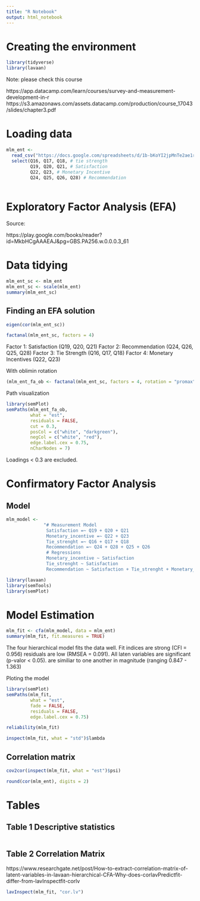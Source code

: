 ```yaml
---
title: "R Notebook"
output: html_notebook
---
```


# Creating the environment

```r
library(tidyverse)
library(lavaan)
```

Note: please check this course

https://app.datacamp.com/learn/courses/survey-and-measurement-development-in-r 
https://s3.amazonaws.com/assets.datacamp.com/production/course_17043/slides/chapter3.pdf 


# Loading data

```r
mlm_ent <- 
  read_csv("https://docs.google.com/spreadsheets/d/1b-bKoYI2jpMnTe2ae1rMaQuCrn3IadFq5MEtiwZwAEE/export?format=csv&gid=1178976425") |> 
  select(Q16, Q17, Q18, # tie strength
         Q19, Q20, Q21, # Satisfaction
         Q22, Q23, # Monetary Incentive
         Q24, Q25, Q26, Q28) # Recommendation
  
```

# Exploratory Factor Analysis (EFA)

Source:

https://play.google.com/books/reader?id=MkbHCgAAAEAJ&pg=GBS.PA256.w.0.0.0.3_61

# Data tidying

```r
mlm_ent_sc <- mlm_ent
mlm_ent_sc <- scale(mlm_ent)
summary(mlm_ent_sc)
```


## Finding an EFA solution

```r
eigen(cor(mlm_ent_sc))
```

```r
factanal(mlm_ent_sc, factors = 4)
```

Factor 1: Satisfaction (Q19, Q20, Q21)
Factor 2: Recommendation (Q24, Q26, Q25, Q28) 
Factor 3: Tie Strength (Q16, Q17, Q18)
Factor 4: Monetary Incentives (Q22, Q23)

With oblimin rotation

```r
(mlm_ent_fa_ob <- factanal(mlm_ent_sc, factors = 4, rotation = "promax"))
```

Path visualization

```r
library(semPlot)
semPaths(mlm_ent_fa_ob, 
         what = "est", 
         residuals = FALSE, 
         cut = 0.3, 
         posCol = c("white", "darkgreen"), 
         negCol = c("white", "red"), 
         edge.label.cex = 0.75, 
         nCharNodes = 7)
```
Loadings < 0.3 are excluded. 

# Confirmatory Factor Analysis 

## Model 

```r
mlm_model <- 
              "# Measurement Model
               Satisfaction =~ Q19 + Q20 + Q21
               Monetary_incentive =~ Q22 + Q23
               Tie_strenght =~ Q16 + Q17 + Q18
               Recommendation =~ Q24 + Q28 + Q25 + Q26 
               # Regressions
               Monetary_incentive ~ Satisfaction 
               Tie_strenght ~ Satisfaction
               Recommendation ~ Satisfaction + Tie_strenght + Monetary_incentive"
```

```r
library(lavaan)
library(semTools)
library(semPlot)
```

# Model Estimation

```r
mlm_fit <- cfa(mlm_model, data = mlm_ent)
summary(mlm_fit, fit.measures = TRUE)
```

The four hierarchical model fits the data well. Fit indices are strong (CFI = 0.956) residuals are low (RMSEA = 0.091). All laten variables are significant (p-valor < 0.05). are similiar to one another in magnitude (ranging 0.847 - 1.363) 

Ploting the model 

```r
library(semPlot)
semPaths(mlm_fit, 
         what = "est", 
         fade = FALSE, 
         residuals = FALSE, 
         edge.label.cex = 0.75)
```

```r
reliability(mlm_fit)
```

```r
inspect(mlm_fit, what = "std")$lambda
```

## Correlation matrix 

```r
cov2cor(inspect(mlm_fit, what = "est")$psi)
```

```r
round(cor(mlm_ent), digits = 2)
```

# Tables

## Table 1 Descriptive statistics 

```r

```


## Table 2 Correlation Matrix

https://www.researchgate.net/post/How-to-extract-correlation-matrix-of-latent-variables-in-lavaan-hierarchical-CFA-Why-does-corlavPredictfit-differ-from-lavInspectfit-corlv

```r
lavInspect(mlm_fit, "cor.lv")
```

